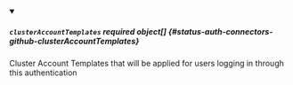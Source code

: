 


<details className="config-field" data-expandable="true" open>
<summary>

##### `clusterAccountTemplates` <span className="config-field-required" data-required="false">required</span> <span className="config-field-type">object[]</span> <span className="config-field-default"></span> <span className="config-field-enum"></span> {#status-auth-connectors-github-clusterAccountTemplates}

Cluster Account Templates that will be applied for users logging in through this authentication

</summary>

<PartialClusterAccountTemplatesreference />


</details>
